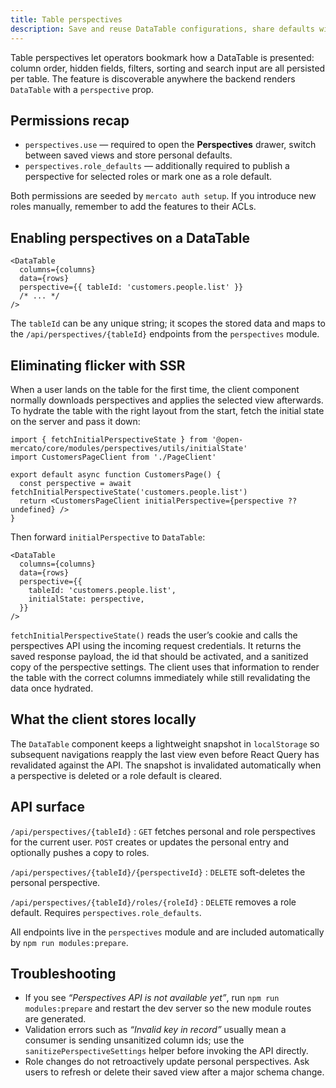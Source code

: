 ```yaml
---
title: Table perspectives
description: Save and reuse DataTable configurations, share defaults with roles, and hydrate the UI without visual flicker.
---
```


Table perspectives let operators bookmark how a DataTable is presented: column order, hidden fields, filters, sorting and search input are all persisted per table. The feature is discoverable anywhere the backend renders `DataTable` with a `perspective` prop.

## Permissions recap

- `perspectives.use` &mdash; required to open the **Perspectives** drawer, switch between saved views and store personal defaults.
- `perspectives.role_defaults` &mdash; additionally required to publish a perspective for selected roles or mark one as a role default.

Both permissions are seeded by `mercato auth setup`. If you introduce new roles manually, remember to add the features to their ACLs.

## Enabling perspectives on a DataTable

```tsx title="Customers table excerpt"
<DataTable
  columns={columns}
  data={rows}
  perspective={{ tableId: 'customers.people.list' }}
  /* ... */
/>
```

The `tableId` can be any unique string; it scopes the stored data and maps to the `/api/perspectives/{tableId}` endpoints from the `perspectives` module.

## Eliminating flicker with SSR

When a user lands on the table for the first time, the client component normally downloads perspectives and applies the selected view afterwards. To hydrate the table with the right layout from the start, fetch the initial state on the server and pass it down:

```tsx title="app/backend/customers/page.tsx"
import { fetchInitialPerspectiveState } from '@open-mercato/core/modules/perspectives/utils/initialState'
import CustomersPageClient from './PageClient'

export default async function CustomersPage() {
  const perspective = await fetchInitialPerspectiveState('customers.people.list')
  return <CustomersPageClient initialPerspective={perspective ?? undefined} />
}
```

Then forward `initialPerspective` to `DataTable`:

```tsx title="PageClient.tsx"
<DataTable
  columns={columns}
  data={rows}
  perspective={{
    tableId: 'customers.people.list',
    initialState: perspective,
  }}
/>
```

`fetchInitialPerspectiveState()` reads the user’s cookie and calls the perspectives API using the incoming request credentials. It returns the saved response payload, the id that should be activated, and a sanitized copy of the perspective settings. The client uses that information to render the table with the correct columns immediately while still revalidating the data once hydrated.

## What the client stores locally

The `DataTable` component keeps a lightweight snapshot in `localStorage` so subsequent navigations reapply the last view even before React Query has revalidated against the API. The snapshot is invalidated automatically when a perspective is deleted or a role default is cleared.

## API surface

`/api/perspectives/{tableId}`
: `GET` fetches personal and role perspectives for the current user. `POST` creates or updates the personal entry and optionally pushes a copy to roles.

`/api/perspectives/{tableId}/{perspectiveId}`
: `DELETE` soft-deletes the personal perspective.

`/api/perspectives/{tableId}/roles/{roleId}`
: `DELETE` removes a role default. Requires `perspectives.role_defaults`.

All endpoints live in the `perspectives` module and are included automatically by `npm run modules:prepare`.

## Troubleshooting

- If you see *“Perspectives API is not available yet”*, run `npm run modules:prepare` and restart the dev server so the new module routes are generated.
- Validation errors such as *“Invalid key in record”* usually mean a consumer is sending unsanitized column ids; use the `sanitizePerspectiveSettings` helper before invoking the API directly.
- Role changes do not retroactively update personal perspectives. Ask users to refresh or delete their saved view after a major schema change.

